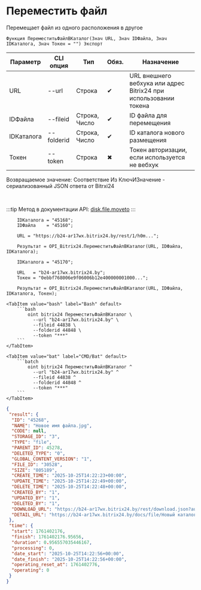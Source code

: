 ﻿---
sidebar_position: 9
description: Переместить файл и другие функции для работы с Bitrix24 в Открытом пакете интеграций - бесплатной open-source библиотеке интеграций для 1С:Предприятие 8, OneScript и CLI
keywords: [1C, 1С, 1С:Предприятие, 1С:Предприятие 8.3, API, Интеграция, Сервисы, Обмен, OneScript, CLI, Bitrix24]
---


# Переместить файл
 Перемещает файл из одного расположения в другое



`Функция ПереместитьФайлВКаталог(Знач URL, Знач IDФайла, Знач IDКаталога, Знач Токен = "") Экспорт`

  | Параметр | CLI опция | Тип | Обяз. | Назначение |
  |-|-|-|-|-|
  | URL | --url | Строка | &#x2714; | URL внешнего вебхука или адрес Bitrix24 при использовании токена |
  | IDФайла | --fileid | Строка, Число | &#x2714; | ID файла для перемещения |
  | IDКаталога | --folderid | Строка, Число | &#x2714; | ID каталога нового размещения |
  | Токен | --token | Строка | &#x2716; | Токен авторизации, если используется не вебхук |

  
  Возвращаемое значение:   Соответствие Из КлючИЗначение - сериализованный JSON ответа от Bitrxi24

<br/>

:::tip
Метод в документации API: [disk.file.moveto](https://dev.1c-bitrix.ru/rest_help/disk/file/disk_file_moveto.php)
:::
<br/>


```bsl title="Пример использования для 1С:Предприятие/OneScript"
    IDКаталога = "45168";
    IDФайла    = "45160";

    URL = "https://b24-ar17wx.bitrix24.by/rest/1/h0m...";

    Результат = OPI_Bitrix24.ПереместитьФайлВКаталог(URL, IDФайла, IDКаталога);

    IDКаталога = "45170";

    URL   = "b24-ar17wx.bitrix24.by";
    Токен = "0ebbf768006e9f06006b12e400000001000...";

    Результат = OPI_Bitrix24.ПереместитьФайлВКаталог(URL, IDФайла, IDКаталога, Токен);
```
    

 <Tabs>
  
    <TabItem value="bash" label="Bash" default>
        ```bash
            oint bitrix24 ПереместитьФайлВКаталог \
              --url "b24-ar17wx.bitrix24.by" \
              --fileid 44838 \
              --folderid 44848 \
              --token "***"
        ```
    </TabItem>
  
    <TabItem value="bat" label="CMD/Bat" default>
        ```batch
            oint bitrix24 ПереместитьФайлВКаталог ^
              --url "b24-ar17wx.bitrix24.by" ^
              --fileid 44838 ^
              --folderid 44848 ^
              --token "***"
        ```
    </TabItem>
</Tabs>


```json title="Результат"
{
 "result": {
  "ID": "45268",
  "NAME": "Новое имя файла.jpg",
  "CODE": null,
  "STORAGE_ID": "3",
  "TYPE": "file",
  "PARENT_ID": 45278,
  "DELETED_TYPE": "0",
  "GLOBAL_CONTENT_VERSION": "1",
  "FILE_ID": "30528",
  "SIZE": "805189",
  "CREATE_TIME": "2025-10-25T14:22:23+00:00",
  "UPDATE_TIME": "2025-10-25T14:22:49+00:00",
  "DELETE_TIME": "2025-10-25T14:22:48+00:00",
  "CREATED_BY": "1",
  "UPDATED_BY": "1",
  "DELETED_BY": "1",
  "DOWNLOAD_URL": "https://b24-ar17wx.bitrix24.by/rest/download.json?auth=d0eafc68006e9f06006b12e4000000010000079b815c62e8719a1fb2d2afe2641aa755&token=disk%7CaWQ9NDUyNjgmXz11UDIweWhPZ2lxR1lSbDR2VzBaNDNHTXJPOENCM3huSw%3D%3D%7CImRvd25sb2FkfGRpc2t8YVdROU5EVXlOamdtWHoxMVVESXdlV2hQWjJseFIxbFNiRFIyVnpCYU5ETkhUWEpQT0VOQ00zaHVTdz09fGQwZWFmYzY4MDA2ZTlmMDYwMDZiMTJlNDAwMDAwMDAxMDAwMDA3OWI4MTVjNjJlODcxOWExZmIyZDJhZmUyNjQxYWE3NTUi.8%2BkzOQ3QKkjwMVblr%2FhRjpcD07N7bgxw6SEcp%2FpyapQ%3D",
  "DETAIL_URL": "https://b24-ar17wx.bitrix24.by/docs/file/Новый каталог/Новый подкаталог/Новое имя файла.jpg"
 },
 "time": {
  "start": 1761402176,
  "finish": 1761402176.95656,
  "duration": 0.956557035446167,
  "processing": 0,
  "date_start": "2025-10-25T14:22:56+00:00",
  "date_finish": "2025-10-25T14:22:56+00:00",
  "operating_reset_at": 1761402776,
  "operating": 0
 }
}
```
